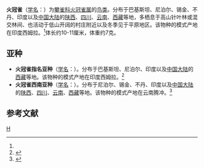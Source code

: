{{Speciesbox
| taxon = Cephalopyrus flammiceps
| image = AegithalusFlammicepsGould.jpg
| binomial_authority = (Burton)<ref name='id4002'>{{cite web| url =http://www.bioinfo.cn/db05/BjdwSpecies.php?action=view&id=4002| title =火冠雀| work =《中国动物物种编目数据库》| publisher =中国科学院微生物研究所| author =中国科学院动物研究所| accessdate =2009-04-04| deadurl =yes| archiveurl =https://web.archive.org/web/20160305101823/http://www.bioinfo.cn/db05/BjdwSpecies.php?action=view&id=4002| archivedate =2016-03-05}}</ref>
}}

'''火冠雀'''（[[学名|学名]]：{{lang|la|''Cephalopyrus flammiceps''}}）为[[攀雀科|攀雀科]][[火冠雀属|火冠雀属]]的[[鸟类|鸟类]]。分布于巴基斯坦、尼泊尔、锡金、不丹、印度以及[[中国大陆|中国大陆]]的[[陕西|陕西]]、[[四川|四川]]、[[云南|云南]]、[[西藏|西藏]]等地，多栖息于高山针叶林或混交林间、也活动于低山开阔的村庄附近以及冬季见于平原地区。该物种的模式产地在印度西姆拉。<ref name='id4002'/>体长约10-11厘米，体重约7克。

==亚种==
*'''火冠雀指名亚种'''（[[学名|学名]]：{{lang|la|''Cephalopyrus flammiceps flammiceps''}}）。分布于巴基斯坦、尼泊尔、印度以及[[中国大陆|中国大陆]]的[[西藏|西藏]]等地。该物种的模式产地在印度西姆拉。<ref name='id4003'>{{cite web| url =http://www.bioinfo.cn/db05/BjdwSpecies.php?action=view&id=4003| title =火冠雀指名亚种| work =《中国动物物种编目数据库》| publisher =中国科学院微生物研究所| author =中国科学院动物研究所| accessdate =2009-04-04| deadurl =yes| archiveurl =https://web.archive.org/web/20160305003432/http://www.bioinfo.cn/db05/BjdwSpecies.php?action=view&id=4003| archivedate =2016-03-05}}</ref>
*'''火冠雀西南亚种'''（[[学名|学名]]：{{lang|la|''Cephalopyrus flammiceps olivaceus''}}）。分布于尼泊尔、锡金、不丹、印度以及[[中国大陆|中国大陆]]的[[陕西|陕西]]、[[四川|四川]]、[[云南|云南]]、[[西藏|西藏]]等地。该物种的模式产地在云南腾冲。<ref name='id4004'>{{cite web| url =http://www.bioinfo.cn/db05/BjdwSpecies.php?action=view&id=4004| title =火冠雀西南亚种| work =《中国动物物种编目数据库》| publisher =中国科学院微生物研究所| author =中国科学院动物研究所| accessdate =2009-04-04| deadurl =yes| archiveurl =https://web.archive.org/web/20160305030807/http://www.bioinfo.cn/db05/BjdwSpecies.php?action=view&id=4004| archivedate =2016-03-05}}</ref>

== 参考文献 ==
{{reflist}}
{{Taxonbar|from=Q1588513}}

[[Category:火冠雀属|H]]


{{雀形目小作品}}